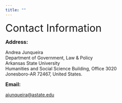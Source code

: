 ```yaml
---
title: ""
---
```


<font size="6"> Contact Information</font>

<font size="3"> **Address:** </font>

<p>Andrea Junqueira<br>
Department of Government, Law & Policy<br>
Arkansas State University<br>
Humanities and Social Science Building, Office 3020<br>
Jonesboro-AR 72467, United States.</p>

<font size="3"> **Email:** </font>

<ajunqueira@astate.edu>